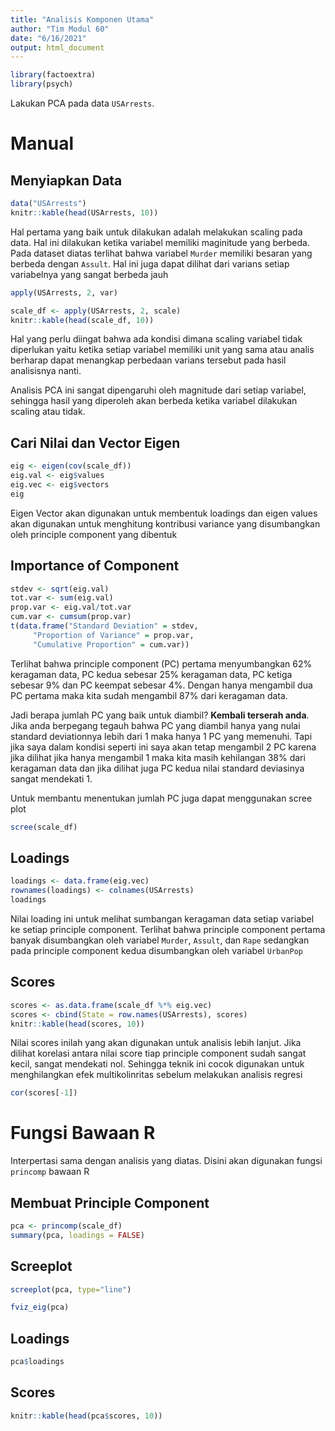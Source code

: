 ```yaml
---
title: "Analisis Komponen Utama"
author: "Tim Modul 60"
date: "6/16/2021"
output: html_document
---
```



```r
library(factoextra)
library(psych)
```

Lakukan PCA pada data `USArrests`.

# Manual

## Menyiapkan Data

```r
data("USArrests")
knitr::kable(head(USArrests, 10))
```

Hal pertama yang baik untuk dilakukan adalah melakukan scaling pada data. Hal ini dilakukan ketika variabel memiliki maginitude yang berbeda. Pada dataset diatas terlihat bahwa variabel `Murder` memiliki besaran yang berbeda dengan `Assult`. Hal ini juga dapat dilihat dari varians setiap variabelnya yang sangat berbeda jauh

```r
apply(USArrests, 2, var)
```

```r
scale_df <- apply(USArrests, 2, scale)
knitr::kable(head(scale_df, 10))
```

Hal yang perlu diingat bahwa ada kondisi dimana scaling variabel tidak diperlukan yaitu ketika setiap variabel memiliki unit yang sama atau analis berharap dapat menangkap perbedaan varians tersebut pada hasil analisisnya nanti. 

Analisis PCA ini sangat dipengaruhi oleh magnitude dari setiap variabel, sehingga hasil yang diperoleh akan berbeda ketika variabel dilakukan scaling atau tidak.

## Cari Nilai dan Vector Eigen

```r
eig <- eigen(cov(scale_df))
eig.val <- eig$values
eig.vec <- eig$vectors
eig
```

Eigen Vector akan digunakan untuk membentuk loadings dan eigen values akan digunakan untuk menghitung kontribusi variance yang disumbangkan oleh principle component yang dibentuk

## Importance of Component

```r
stdev <- sqrt(eig.val)
tot.var <- sum(eig.val)
prop.var <- eig.val/tot.var
cum.var <- cumsum(prop.var)
t(data.frame("Standard Deviation" = stdev,
     "Proportion of Variance" = prop.var,
     "Cumulative Proportion" = cum.var))
```

Terlihat bahwa principle component (PC) pertama menyumbangkan 62% keragaman data, PC kedua sebesar 25% keragaman data, PC ketiga sebesar 9% dan PC keempat sebesar 4%. Dengan hanya mengambil dua PC pertama maka kita sudah mengambil 87% dari keragaman data.

Jadi berapa jumlah PC yang baik untuk diambil? **Kembali terserah anda**. Jika anda berpegang tegauh bahwa PC yang diambil hanya yang nulai standard deviationnya lebih dari 1 maka hanya 1 PC yang memenuhi. Tapi jika saya dalam kondisi seperti ini saya akan tetap mengambil 2 PC karena jika dilihat jika hanya mengambil 1 maka kita masih kehilangan 38% dari keragaman data dan jika dilihat juga PC kedua nilai standard deviasinya sangat mendekati 1.


Untuk membantu menentukan jumlah PC juga dapat menggunakan scree plot

```r
scree(scale_df)
```

## Loadings

```r
loadings <- data.frame(eig.vec)
rownames(loadings) <- colnames(USArrests)
loadings
```

Nilai loading ini untuk melihat sumbangan keragaman data setiap variabel ke setiap principle component. Terlihat bahwa principle component pertama banyak disumbangkan oleh variabel `Murder`, `Assult`, dan `Rape` sedangkan pada principle component kedua disumbangkan oleh variabel `UrbanPop`

## Scores
```r
scores <- as.data.frame(scale_df %*% eig.vec)
scores <- cbind(State = row.names(USArrests), scores)
knitr::kable(head(scores, 10))
```

Nilai scores inilah yang akan digunakan untuk analisis lebih lanjut. Jika dilihat korelasi antara nilai score tiap principle component sudah sangat kecil, sangat mendekati nol. Sehingga teknik ini cocok digunakan untuk menghilangkan efek multikolinritas sebelum melakukan analisis regresi

```r
cor(scores[-1])
```

# Fungsi Bawaan R

Interpertasi sama dengan analisis yang diatas. Disini akan digunakan fungsi `princomp` bawaan R

## Membuat Principle Component
```r
pca <- princomp(scale_df)
summary(pca, loadings = FALSE)
```

## Screeplot
```r
screeplot(pca, type="line")
```

```r
fviz_eig(pca)
```

## Loadings
```r
pca$loadings
```

## Scores
```r
knitr::kable(head(pca$scores, 10))
```
